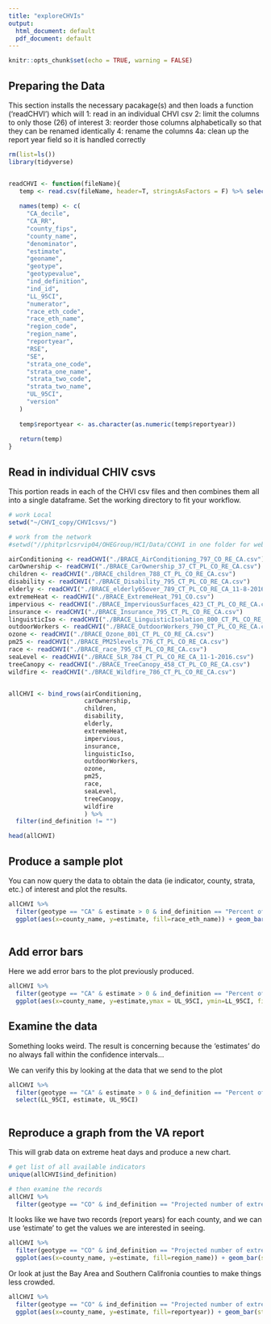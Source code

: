 ```yaml
---
title: "exploreCHVIs"
output:
  html_document: default
  pdf_document: default
---
```


```r
knitr::opts_chunk$set(echo = TRUE, warning = FALSE)

```

## Preparing the Data
This section installs the necessary pacakage(s) and then loads a function ('readCHVI') which will 
1: read in an individual CHVI csv
2: limit the columns to only those (26) of interest
3: reorder those columns alphabetically so that they can be renamed identically
4: rename the columns
4a: clean up the report year field so it is handled correctly

```r
rm(list=ls())
library(tidyverse)


readCHVI <- function(fileName){
   temp <- read.csv(fileName, header=T, stringsAsFactors = F) %>% select(1:26) %>% .[,order(names(.))]
   
   names(temp) <- c(
     "CA_decile",
     "CA_RR",
     "county_fips",
     "county_name",
     "denominator",
     "estimate",
     "geoname",
     "geotype",
     "geotypevalue",
     "ind_definition",
     "ind_id",
     "LL_95CI",
     "numerator",
     "race_eth_code",
     "race_eth_name",
     "region_code",
     "region_name",
     "reportyear",
     "RSE",
     "SE",
     "strata_one_code",
     "strata_one_name",
     "strata_two_code",
     "strata_two_name",
     "UL_95CI",
     "version"
   )
   
   temp$reportyear <- as.character(as.numeric(temp$reportyear))
   
   return(temp)
}

```

## Read in individual CHIV csvs

This portion reads in each of the CHVI csv files and then combines them all into a single dataframe. Set the working directory to fit your workflow.


```r

# work Local
setwd("~/CHVI_copy/CHVIcsvs/")

# work from the network
#setwd("//phitprlcsrvip04/OHEGroup/HCI/Data/CCHVI in one folder for web/CHVIcsvs/")

airConditioning <- readCHVI("./BRACE_AirConditioning_797_CO_RE_CA.csv")
carOwnership <- readCHVI("./BRACE_CarOwnership_37_CT_PL_CO_RE_CA.csv")
children <- readCHVI("./BRACE_children_788_CT_PL_CO_RE_CA.csv")
disability <- readCHVI("./BRACE_Disability_795_CT_PL_CO_RE_CA.csv")
elderly <- readCHVI("./BRACE_elderly65over_789_CT_PL_CO_RE_CA_11-8-2016.csv")
extremeHeat <- readCHVI("./BRACE_ExtremeHeat_791_CO.csv")
impervious <- readCHVI("./BRACE_ImperviousSurfaces_423_CT_PL_CO_RE_CA.csv")
insurance <- readCHVI("./BRACE_Insurance_795_CT_PL_CO_RE_CA.csv")
linguisticIso <- readCHVI("./BRACE_LinguisticIsolation_800_CT_PL_CO_RE_CA.csv")
outdoorWorkers <- readCHVI("./BRACE_OutdoorWorkers_790_CT_PL_CO_RE_CA.csv")
ozone <- readCHVI("./BRACE_Ozone_801_CT_PL_CO_RE_CA.csv")
pm25 <- readCHVI("./BRACE_PM25levels_776_CT_PL_CO_RE_CA.csv")
race <- readCHVI("./BRACE_race_795_CT_PL_CO_RE_CA.csv")
seaLevel <- readCHVI("./BRACE_SLR_784_CT_PL_CO_RE_CA_11-1-2016.csv")
treeCanopy <- readCHVI("./BRACE_TreeCanopy_458_CT_PL_CO_RE_CA.csv")
wildfire <- readCHVI("./BRACE_Wildfire_786_CT_PL_CO_RE_CA.csv")


allCHVI <- bind_rows(airConditioning,
                     carOwnership, 
                     children, 
                     disability, 
                     elderly, 
                     extremeHeat, 
                     impervious, 
                     insurance, 
                     linguisticIso,
                     outdoorWorkers, 
                     ozone, 
                     pm25, 
                     race,
                     seaLevel,
                     treeCanopy, 
                     wildfire
                     ) %>%
  filter(ind_definition != "")

head(allCHVI)

```

## Produce a sample plot

You can now query the data to obtain the data (ie indicator, county, strata, etc.) of interest and plot the results. 

```r
allCHVI %>% 
  filter(geotype == "CA" & estimate > 0 & ind_definition == "Percent of households with air conditioning" & race_eth_name !="Total")  %>% 
  ggplot(aes(x=county_name, y=estimate, fill=race_eth_name)) + geom_bar(stat = "identity", position="dodge") + ggtitle("CA % of households with air conditioning (by race)")  
  
```


## Add error bars 

Here we add error bars to the plot previously produced. 

```r

allCHVI %>% 
  filter(geotype == "CA" & estimate > 0 & ind_definition == "Percent of households with air conditioning" & race_eth_name !="Total") %>%
  ggplot(aes(x=county_name, y=estimate,ymax = UL_95CI, ymin=LL_95CI, fill=race_eth_name)) + geom_bar(stat = "identity", position="dodge") + ggtitle("CA % of households with air conditioning (by race)") + geom_errorbar(position="dodge")
```

## Examine the data

Something looks weird. The result is concerning because the 'estimates' do no always fall within the confidence intervals...

We can verify this by looking at the data that we send to the plot 

```r
allCHVI %>% 
  filter(geotype == "CA" & estimate > 0 & ind_definition == "Percent of households with air conditioning" & race_eth_name !="Total") %>%
  select(LL_95CI, estimate, UL_95CI)
  
```


## Reproduce a graph from the VA report

This will grab data on extreme heat days and produce a new chart. 

```r
# get list of all available indicators
unique(allCHVI$ind_definition)

# then examine the records
allCHVI %>% 
  filter(geotype == "CO" & ind_definition == "Projected number of extreme heat days") %>% head()
```
It looks like we have two records (report years) for each county, and we can use 'estimate' to get the values we are interested in seeing. 
```r
allCHVI %>% 
  filter(geotype == "CO" & ind_definition == "Projected number of extreme heat days") %>% 
  ggplot(aes(x=county_name, y=estimate, fill=region_name)) + geom_bar(stat = "identity", position="dodge") + ggtitle("# of projected Extreme Heat Days")  + facet_grid(.~ reportyear) + theme(axis.text.x = element_text(angle = 90, hjust = 1, vjust = 0.25, size=5))


```

Or look at just the Bay Area and Southern Califronia counties to make things less crowded. 
```r
allCHVI %>% 
  filter(geotype == "CO" & ind_definition == "Projected number of extreme heat days" &  region_name %in% c("Bay Area","Southern California")) %>% 
  ggplot(aes(x=county_name, y=estimate, fill=reportyear)) + geom_bar(stat = "identity", position="dodge") + ggtitle("# of projected Extreme Heat Days")  + facet_grid(.~ region_name) + theme(axis.text.x = element_text(angle = 90, hjust = 1, vjust = 0.25, size=8))


```